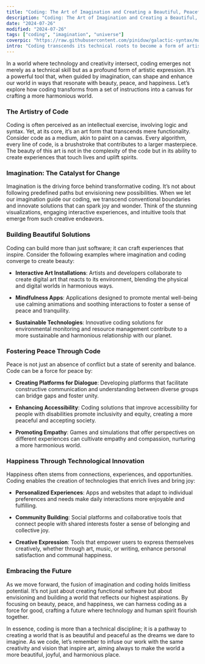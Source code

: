 ```yaml
---
title: "Coding: The Art of Imagination and Creating a Beautiful, Peaceful World"
description: "Coding: The Art of Imagination and Creating a Beautiful, Peaceful World"
date: "2024-07-26"
modified: "2024-07-26"
tags: ["coding", "imagination", "universe"]
coverpic: "https://raw.githubusercontent.com/piniduw/galactic-syntax/main/images/art_of_imagination.jpeg"
intro: "Coding transcends its technical roots to become a form of artistic expression. When guided by imagination, it has the power to create beauty, foster peace, and spread happiness. This article explores how coding can transform our world into a more harmonious place through creativity and innovation."
---
```


In a world where technology and creativity intersect, coding emerges not merely as a technical skill but as a profound form of artistic expression. It’s a powerful tool that, when guided by imagination, can shape and enhance our world in ways that resonate with beauty, peace, and happiness. Let’s explore how coding transforms from a set of instructions into a canvas for crafting a more harmonious world.

### The Artistry of Code

Coding is often perceived as an intellectual exercise, involving logic and syntax. Yet, at its core, it’s an art form that transcends mere functionality. Consider code as a medium, akin to paint on a canvas. Every algorithm, every line of code, is a brushstroke that contributes to a larger masterpiece. The beauty of this art is not in the complexity of the code but in its ability to create experiences that touch lives and uplift spirits.

### Imagination: The Catalyst for Change

Imagination is the driving force behind transformative coding. It’s not about following predefined paths but envisioning new possibilities. When we let our imagination guide our coding, we transcend conventional boundaries and innovate solutions that can spark joy and wonder. Think of the stunning visualizations, engaging interactive experiences, and intuitive tools that emerge from such creative endeavors.

### Building Beautiful Solutions

Coding can build more than just software; it can craft experiences that inspire. Consider the following examples where imagination and coding converge to create beauty:

- **Interactive Art Installations**: Artists and developers collaborate to create digital art that reacts to its environment, blending the physical and digital worlds in harmonious ways.

- **Mindfulness Apps**: Applications designed to promote mental well-being use calming animations and soothing interactions to foster a sense of peace and tranquility.

- **Sustainable Technologies**: Innovative coding solutions for environmental monitoring and resource management contribute to a more sustainable and harmonious relationship with our planet.

### Fostering Peace Through Code

Peace is not just an absence of conflict but a state of serenity and balance. Code can be a force for peace by:

- **Creating Platforms for Dialogue**: Developing platforms that facilitate constructive communication and understanding between diverse groups can bridge gaps and foster unity.

- **Enhancing Accessibility**: Coding solutions that improve accessibility for people with disabilities promote inclusivity and equity, creating a more peaceful and accepting society.

- **Promoting Empathy**: Games and simulations that offer perspectives on different experiences can cultivate empathy and compassion, nurturing a more harmonious world.

### Happiness Through Technological Innovation

Happiness often stems from connections, experiences, and opportunities. Coding enables the creation of technologies that enrich lives and bring joy:

- **Personalized Experiences**: Apps and websites that adapt to individual preferences and needs make daily interactions more enjoyable and fulfilling.

- **Community Building**: Social platforms and collaborative tools that connect people with shared interests foster a sense of belonging and collective joy.

- **Creative Expression**: Tools that empower users to express themselves creatively, whether through art, music, or writing, enhance personal satisfaction and communal happiness.

### Embracing the Future

As we move forward, the fusion of imagination and coding holds limitless potential. It’s not just about creating functional software but about envisioning and building a world that reflects our highest aspirations. By focusing on beauty, peace, and happiness, we can harness coding as a force for good, crafting a future where technology and human spirit flourish together.

In essence, coding is more than a technical discipline; it is a pathway to creating a world that is as beautiful and peaceful as the dreams we dare to imagine. As we code, let’s remember to infuse our work with the same creativity and vision that inspire art, aiming always to make the world a more beautiful, joyful, and harmonious place.
